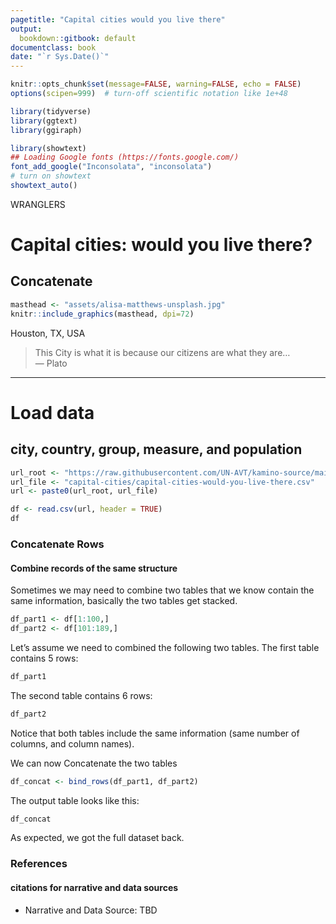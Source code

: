```yaml
---
pagetitle: "Capital cities would you live there"
output:
  bookdown::gitbook: default
documentclass: book
date: "`r Sys.Date()`"
---
```


```r

knitr::opts_chunk$set(message=FALSE, warning=FALSE, echo = FALSE)
options(scipen=999)  # turn-off scientific notation like 1e+48

library(tidyverse)
library(ggtext)
library(ggiraph)

library(showtext)
## Loading Google fonts (https://fonts.google.com/)
font_add_google("Inconsolata", "inconsolata")
# turn on showtext
showtext_auto()

```

WRANGLERS

# Capital cities: would you live there?
## Concatenate


```r

masthead <- "assets/alisa-matthews-unsplash.jpg"
knitr::include_graphics(masthead, dpi=72)

```

<div class="figure-text">Houston, TX, USA</div>

> This City is what it is because our citizens are what they are...\
--- Plato\

***

# Load data
## city, country, group, measure, and population


```r

url_root <- "https://raw.githubusercontent.com/UN-AVT/kamino-source/main/sources/0-shared/data/"
url_file <- "capital-cities/capital-cities-would-you-live-there.csv"
url <- paste0(url_root, url_file)

df <- read.csv(url, header = TRUE)
df

```

### Concatenate Rows
#### Combine records of the same structure

Sometimes we may need to combine two tables that we know contain the same information, basically the two tables get stacked.  


```r

df_part1 <- df[1:100,]
df_part2 <- df[101:189,]

```

Let's assume we need to combined the following two tables. The first table contains 5 rows:

```r

df_part1

```
The second table contains 6 rows:

```r

df_part2

```

Notice that both tables include the same information (same number of columns, and column names).

We can now Concatenate the two tables

```r

df_concat <- bind_rows(df_part1, df_part2)

```

The output table looks like this:

```r

df_concat

```

As expected, we got the full dataset back.

### References
#### citations for narrative and data sources

* Narrative and Data Source: TBD
